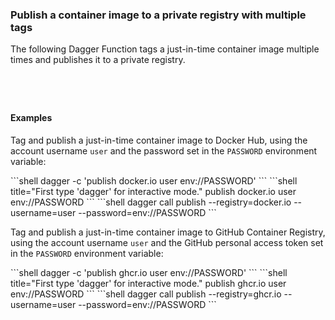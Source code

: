 ### Publish a container image to a private registry with multiple tags

The following Dagger Function tags a just-in-time container image multiple times and publishes it to a private registry.

<Tabs groupId="language" queryString="sdk">
<TabItem value="go" label="Go">

```go file=../../../cookbook/snippets/tag-publish-image/go/main.go
```

</TabItem>
<TabItem value="python" label="Python">

```python file=../../../cookbook/snippets/tag-publish-image/python/main.py
```

</TabItem>
<TabItem value="typescript" label="TypeScript">

```typescript file=../../../cookbook/snippets/tag-publish-image/typescript/index.ts
```

</TabItem>
<TabItem value="php" label="PHP">

```php file=../../../cookbook/snippets/tag-publish-image/php/src/MyModule.php
```

</TabItem>
</Tabs>

#### Examples

Tag and publish a just-in-time container image to Docker Hub, using the account username `user` and the password set in the `PASSWORD` environment variable:

<Tabs groupId="shell">
<TabItem value="System shell">
```shell
dagger -c 'publish docker.io user env://PASSWORD'
```
</TabItem>
<TabItem value="Dagger Shell">
```shell title="First type 'dagger' for interactive mode."
publish docker.io user env://PASSWORD
```
</TabItem>
<TabItem value="Dagger CLI">
```shell
dagger call publish --registry=docker.io --username=user --password=env://PASSWORD
```
</TabItem>
</Tabs>

Tag and publish a just-in-time container image to GitHub Container Registry, using the account username `user` and the GitHub personal access token set in the `PASSWORD` environment variable:

<Tabs groupId="shell">
<TabItem value="System shell">
```shell
dagger -c 'publish ghcr.io user env://PASSWORD'
```
</TabItem>
<TabItem value="Dagger Shell">
```shell title="First type 'dagger' for interactive mode."
publish ghcr.io user env://PASSWORD
```
</TabItem>
<TabItem value="Dagger CLI">
```shell
dagger call publish --registry=ghcr.io --username=user --password=env://PASSWORD
```
</TabItem>
</Tabs>
